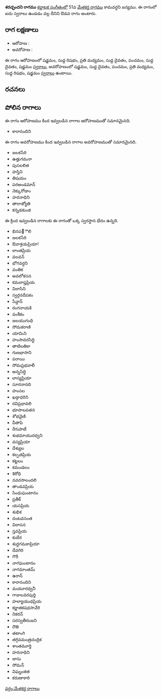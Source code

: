 {{Infobox ragam
	| name          	= శరచ్ఛందని
	| synonym	    	= 
	| mela          	= 
	| chakra        	= 
	| janaka        	= 
	| type          	= ఔడవ
	| arohanam      	= {{svaraC|S|R1|M2|D1|P|D1|S'}} 
	| avarohanam    	= {{svaraC|S'|D1|P|M2|R1|S}}
	| jeeva         	=
	| chhaya        	=
	| nyasa         	=
	| vishesha      	= 
	| equivalent  		= 
}}
{{కర్ణాటక సంగీత రాగాలు}}
'''శరచ్ఛందని రాగము''' [[కర్ణాటక సంగీతం]]లో 51వ [[మేళకర్త రాగము]] కామవర్ధని జన్యము.  ఈ రాగంలో ఐదు స్వరాలు ఉండడం వల్ల దీనిని ఔడవ రాగం అంటారు.


==రాగ లక్షణాలు==


* ఆరోహణ : {{svaraC|S|R1|M2|D1|P|D1|S'}} 
* అవరోహణ : {{svaraC|S'|D1|P|M2|R1|S}}

ఈ రాగం ఆరోహణంలో షడ్జమం, సుద్ద రిషభం, ప్రతి మధ్యమం, సుద్ద దైవతం, పంచమం, సుద్ద దైవతం, షడ్జమం [[స్వరాలు]], అవరోహణంలో షడ్జమం, సుద్ద దైవతం, పంచమం, ప్రతి మధ్యమం, సుద్ద రిషభం, షడ్జమం [[స్వరాలు]] ఉంటాయి.

==రచనలు==



==పోలిన రాగాలు==
ఈ రాగం ఆరోహణము కింద ఇవ్వబడిన రాగాల ఆరోహణముతో సమానమైనది.
* కారానందిని

ఈ రాగం అవరోహణము కింద ఇవ్వబడిన రాగాల అవరోహణముతో సమానమైనది.
* జలకసేరి
* ఉత్తుగమనా
* పుసలలిత
* హస్తిని
* తిషయం
* పరఅండమాన్
* నెక్కురోడాం
* హరనాధిని
* తారాజ్యోతి
* కన్నడకుంజి

ఈ క్రింద ఇవ్వబడిన రాగాలకు ఈ రాగంతో ఒక్క స్వరస్థాన భేదం ఉన్నది.
* భినప఩ౌలి
* జలకసేరి
* ఔవాశ్రయప్రియా!
* లాంతప్రియ
* వలవన్
* భోగవర్ధని
* వంతిక
* అవలోకసన
* కమలాప్తప్రియ
* విలాసిని
* స్వర్గనదీపకం
* సేన్దాన్
* రంగనాయకి
* వంశీకం
* జలయుగంధి
* సోమకరాణి
* యామిని
* హంసావరసిద్ధి
* తాటిలతికా
* గుణభాసాని
* పరాయి
* సోమప్రభవాలీ
* అన్నసిద్ధి
* లాస్యప్రియా
* సూరనానది
* హంసల
* ఖడ్గాధరిని
* రవిప్రభావలి
* భూపాలపతన
* శోభవైణి
* వీతాపి
* రేగుపాటీ
* శుభమాయురధ్వని
* వస్యప్రియా
* దేశ్యుల
* కల్పతప్రియ
* కట్టలం
* కమండలం
* శిరోధి
* నవరసాలందలి
* తాండవప్రియ
* సింధుఘంటానం
* ప్రతీక్
* యసప్రియ
* శుభిక
* దంటవసంత
* విలాసన
* స్తవప్రియ
* కుబేర
* శుద్ధగమకాప్రియా
* దేవగిరి
* గౌరీ
* నాగఘంటానం
* నాగమాంతమ్
* ఉరాన్
* కారానందిని
* మయూరధ్వనీ
* గాజులవరపుర్తి
* హల్యాయుధప్రియ
* కర్ణాతకషధసావేరి
* నికరన్
* సరస్వతీరంజని
* రౌతి
* తటాంగి
* తగ్గివమంత్రచంద్రిక
* శాంతమూర్తి
* హరనాధిని
* జాసు
* సోమన్
* విఘ్నంజిత
* కరుణాకారి



[[వర్గం:మేళకర్త రాగాలు]]